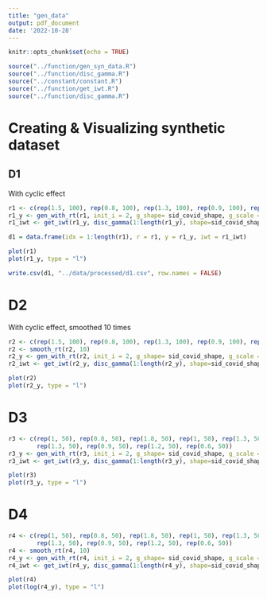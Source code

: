 ```yaml
---
title: "gen_data"
output: pdf_document
date: '2022-10-28'
---
```


```r
knitr::opts_chunk$set(echo = TRUE)
```




```r
source("../function/gen_syn_data.R")
source("../function/disc_gamma.R")
source("../constant/constant.R")
source("../function/get_iwt.R")
source("../function/disc_gamma.R")
```


# Creating & Visualizing synthetic dataset

## D1

With cyclic effect

```r
r1 <- c(rep(1.5, 100), rep(0.8, 100), rep(1.3, 100), rep(0.9, 100), rep(1, 100))
r1_y <- gen_with_rt(r1, init_i = 2, g_shape= sid_covid_shape, g_scale = sid_covid_scale, cyc_amp = 5)
r1_iwt <- get_iwt(r1_y, disc_gamma(1:length(r1_y), shape=sid_covid_shape, scale=sid_covid_scale))

d1 = data.frame(idx = 1:length(r1), r = r1, y = r1_y, iwt = r1_iwt)

plot(r1)
plot(r1_y, type = "l")

write.csv(d1, "../data/processed/d1.csv", row.names = FALSE)
```

# D2

With cyclic effect, smoothed 10 times

```r
r2 <- c(rep(1.5, 100), rep(0.8, 100), rep(1.3, 100), rep(0.9, 100), rep(1, 100))
r2 <- smooth_rt(r2, 10)
r2_y <- gen_with_rt(r2, init_i = 2, g_shape= sid_covid_shape, g_scale = sid_covid_scale, cyc_amp = 5)
r2_iwt <- get_iwt(r2_y, disc_gamma(1:length(r2_y), shape=sid_covid_shape, scale=sid_covid_scale))

plot(r2)
plot(r2_y, type = "l")
```


# D3
```r
r3 <- c(rep(1, 50), rep(0.8, 50), rep(1.8, 50), rep(1, 50), rep(1.3, 50), rep(0.8, 50),
        rep(1.3, 50), rep(0.9, 50), rep(1.2, 50), rep(0.6, 50))
r3_y <- gen_with_rt(r3, init_i = 2, g_shape= sid_covid_shape, g_scale = sid_covid_scale, cyc_amp = 5)
r3_iwt <- get_iwt(r3_y, disc_gamma(1:length(r3_y), shape=sid_covid_shape, scale=sid_covid_scale))

plot(r3)
plot(r3_y, type = "l")
```


# D4
```r
r4 <- c(rep(1, 50), rep(0.8, 50), rep(1.8, 50), rep(1, 50), rep(1.3, 50), rep(0.8, 50),
        rep(1.3, 50), rep(0.9, 50), rep(1.2, 50), rep(0.6, 50))
r4 <- smooth_rt(r4, 10)
r4_y <- gen_with_rt(r4, init_i = 2, g_shape= sid_covid_shape, g_scale = sid_covid_scale, cyc_amp = 5)
r4_iwt <- get_iwt(r4_y, disc_gamma(1:length(r4_y), shape=sid_covid_shape, scale=sid_covid_scale))

plot(r4)
plot(log(r4_y), type = "l")
```
